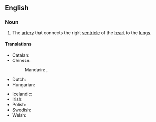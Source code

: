 ==English==
{{wikipedia}}

===Noun===
{{en-noun}}

# {{lb|en|anatomy}} The [[artery]] that connects the right [[ventricle]] of the [[heart]] to the [[lung]]s.

====Translations====
{{trans-top|artery that connects the right ventricle of the heart to the lungs}}
* Catalan: {{t+|ca|artèria pulmonar|f}}
* Chinese:
*: Mandarin: {{t+|cmn|肺動脈}}, {{t+|cmn|肺动脉|tr=fèidòngmài}}
* Dutch: {{t+|nl|longslagader|c}}
* Hungarian: {{t|hu|tüdőverőér}}
{{trans-mid}}
* Icelandic: {{t+|is|lungnaslagæð|f}}
* Irish: {{t|ga|artaire scamhógach|m}}
* Polish: {{t+|pl|tętnica płucna|f}}
* Swedish: {{t+|sv|lungartär|c}}
* Welsh: {{t+|cy|rhedweli ysgyfeiniol|f}}
{{trans-bottom}}